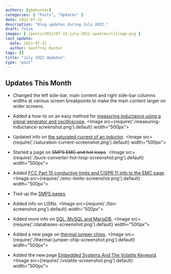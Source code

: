 ```yaml
---
authors: [gbmhunter]
categories: [ "Posts", "Updates" ]
date: 2022-07-31
description: "Blog updates during July 2022."
draft: false
images: [ /posts/2022/07-31-july-2022-updates/collage.png ]
last_update:
  date: 2022-07-31
  author: Geoffrey Hunter
tags: []
title: "July 2022 Updates"
type: "post"
---
```


## Updates This Month

* Changed the left side-bar, main content and right side-bar columns widths at various screen breakpoints to make the main content larger on wider screens.

* Added a how-to on an easy method for [measuring inductance using a signal generator and oscilloscope](/electronics/components/inductors/#how-to-measure-inductance-in-an-electronics-lab).
    <Image src={require('./measuring-inductance-screenshot.png').default} width="500px"></Image>

* Updated info on [the saturated current of an inductor](/electronics/components/inductors/#saturation-current-1).
    <Image src={require('./saturation-current-screenshot.png').default} width="500px"></Image>

* Started a page on ~~SMPS EMC and hot loops~~.
    <Image src={require('./buck-converter-hot-loop-screenshot.png').default} width="500px"></Image>

* Added [FCC Part 15 conductive limits and CISPR 11 info to the EMC page](/electronics/electromagnetic-compatibility-emc/).
    <Image src={require('./emc-limits-screenshot.png').default} width="500px"></Image>

* Tied up the [SMPS pages](/electronics/components/power-regulators/switch-mode-power-supplies-smps/).

* Added info on LISNs.
    <Image src={require('./lisn-screenshot.png').default} width="500px"></Image>

* Added more info on [SQL, MySQL and MariaDB](/programming/databases/).
    <Image src={require('./databases-screenshot.png').default} width="500px"></Image>

* Added a new page on [thermal jumper chips](/electronics/components/thermal-jumper-chips/).
    <Image src={require('./thermal-jumper-chip-screenshot.png').default} width="500px"></Image>

* Added the new page [Embedded Systems And The Volatile Keyword](/programming/languages/c/embedded-systems-and-the-volatile-keyword/).
    <Image src={require('./volatile-screenshot.png').default} width="500px"></Image>
